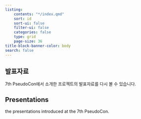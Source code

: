 ```yaml
---
listing:
    contents: "*/index.qmd"
    sort: id
    sort-ui: false
    filter-ui: false
    categories: false
    type: grid
    page-size: 36
title-block-banner-color: body
search: false
---
```


::: {.content-visible when-profile="korean"}
## 발표자료
7th PseudoCon에서 소개한 프로젝트의 발표자료를 다시 볼 수 있습니다.
:::

::: {.content-visible when-profile="english"}
## Presentations
the presentations introduced at the 7th PseudoCon.
:::